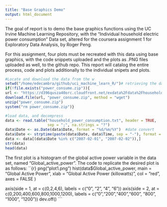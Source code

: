 ```yaml
---
title: "Base Graphics Demo"
output: html_document
---
```


The goal of report is to demo the base graphics functions using the UC Irvine Machine Learning Repository, with the "Individual household electric power consumption" Data set, altered for the coursera assignment 1 for Exploratory Data Analysis, by Roger Peng.  

For this assignment, four plots must be recreated with this data using base graphics, with the code snippets uploaded and the plots as .PNG files uploaded as well, to the github repo.  This report will catalog the entire process, code and plots additionally to the individual snipets and plots.

```r
#Locate and download the data from the w
setwd("/home/edecambra/github/uci_machine_learn_R/")# retrieving the data
if(!file.exists("power_consume.zip")){
url <- "https://d396qusza40orc.cloudfront.net/exdata%2Fdata%2Fhousehold_power_consumption.zip"
download.file(url, "power_consume.zip", method = "wget")
unzip("power_consume.zip")
system("rm power_consume.zip")}

#load data, and decompress
data <- read.table("household_power_consumption.txt", header = TRUE, 
                   sep = ";", na.strings = "?")
data$Date <- as.Date(data$Date, format = "%d/%m/%Y")  #date convert
data$Date <- strptime(paste(data$Date, data$Time, sep = "-"), format = "%d/%m/%Y-%H:%M:%S") #time convert
data <- data[(data$Date %in% c("2007-02-01", "2007-02-02")),]
str(data)
head(data)

```

The first plot is a histogram of the global active power variable in the data set, named "Global_active_power".  The code to replicate the desired plot is as follows:
``{r}
png("plot1.png")
hist(data$Global_active_power, main = "Global Active Power",
    xlab = "Global Active Power (killowatts)", col = "red", axes = FALSE )

axis(side = 1, at = c(0,2,4,6), labels = c("0", "2", "4", "6")) 
axis(side = 2, at = c(0,200,400,600,800,1000,1200), labels = c("0","200","400","600", "800", "1000", "1200")) 
dev.off()
```
